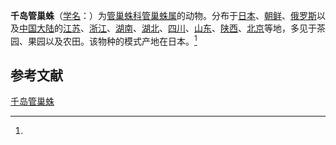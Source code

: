 {{Speciesbox
| name = 千岛管巢蛛
| status = 
| status_system = 
| image = 
| genus = Clubiona
| species = kurilensis
| authority = (Boes. et Str., 1906)<ref name='id14255'>{{cite web| url =http://www.bioinfo.cn/db05/BjdwSpecies.php?action=view&id=14255| title =千岛管巢蛛| work =《中国动物物种编目数据库》| publisher =中国科学院微生物研究所| author =中国科学院动物研究所| accessdate =2009-04-28| deadurl =yes| archiveurl =https://web.archive.org/web/20160305051124/http://www.bioinfo.cn/db05/BjdwSpecies.php?action=view&id=14255| archivedate =2016-03-05}}</ref>
}}

'''千岛管巢蛛'''（[[学名|学名]]：{{lang|la|''Clubiona kurilensis''}}）为[[管巢蛛科|管巢蛛科]][[管巢蛛属|管巢蛛属]]的动物。分布于[[日本|日本]]、[[朝鲜|朝鲜]]、[[俄罗斯|俄罗斯]]以及[[中国大陆|中国大陆]]的[[江苏|江苏]]、[[浙江|浙江]]、[[湖南|湖南]]、[[湖北|湖北]]、[[四川|四川]]、[[山东|山东]]、[[陕西|陕西]]、[[北京|北京]]等地，多见于茶园、果园以及农田。该物种的模式产地在日本。<ref name='id14255'/>

== 参考文献 ==
{{reflist}}

{{Wikispecies|Clubiona kurilensis}}
{{Taxonbar|from=Q2739664}}

[[Category:管巢蛛属|千岛管巢蛛]]


{{蜘蛛小作品}}